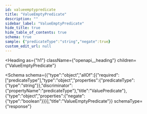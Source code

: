 ```yaml
---
id: valueemptypredicate
title: "ValueEmptyPredicate"
description: ""
sidebar_label: "ValueEmptyPredicate"
hide_title: true
hide_table_of_contents: true
schema: true
sample: {"predicateType":"string","negate":true}
custom_edit_url: null
---
```



<Heading
  as={"h1"}
  className={"openapi__heading"}
  children={"ValueEmptyPredicate"}
>
</Heading>





<Schema
  schema={{"type":"object","allOf":[{"required":["predicateType"],"type":"object","properties":{"predicateType":{"type":"string"}},"discriminator":{"propertyName":"predicateType"},"title":"ValuePredicate"},{"type":"object","properties":{"negate":{"type":"boolean"}}}],"title":"ValueEmptyPredicate"}}
  schemaType={"response"}
>
  
</Schema>
            